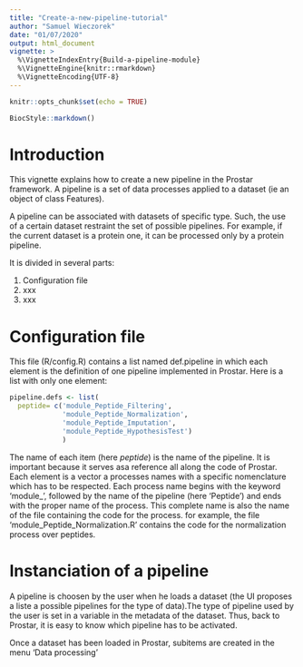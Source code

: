```yaml
---
title: "Create-a-new-pipeline-tutorial"
author: "Samuel Wieczorek"
date: "01/07/2020"
output: html_document
vignette: >
  %\VignetteIndexEntry{Build-a-pipeline-module}
  %\VignetteEngine{knitr::rmarkdown}
  %\VignetteEncoding{UTF-8}
---
```


```r
knitr::opts_chunk$set(echo = TRUE)
```

```r
BiocStyle::markdown()
```



# Introduction

This vignette explains how to create a new pipeline in the Prostar framework. A pipeline is a set of data processes applied to a dataset (ie an object of class Features).


A pipeline can be associated with datasets of specific type. Such, the use of a certain dataset restraint the set of possible pipelines. For example, if the current dataset is a protein one, it can be processed only by a protein pipeline.


It is divided in several parts:

1. Configuration file
2. xxx
3. xxx


# Configuration file

This file (R/config.R) contains a list named def.pipeline in which each element is the definition of one pipeline implemented in Prostar. Here is a list with only one element:

```r
pipeline.defs <- list(
  peptide= c('module_Peptide_Filtering',
             'module_Peptide_Normalization',
             'module_Peptide_Imputation',
             'module_Peptide_HypothesisTest')
             )
```


The name of each item (here *peptide*) is the name of the pipeline. It is important because it serves asa reference all along the code of Prostar. Each element is a vector a processes names with a specific nomenclature which has to be respected. Each process name begins with the keyword 'module_', followed by the name of the pipeline (here 'Peptide') and ends with the proper name of the process.
This complete name is also the name of the file containing the code for the process. for example, the file 'module_Peptide_Normalization.R' contains the code for the normalization process over peptides.


# Instanciation of a pipeline


A pipeline is choosen by the user when he loads a dataset (the UI proposes a liste a possible pipelines for the type of data).The type of pipeline used by the user is set in a variable in the metadata of the dataset. Thus, back to Prostar, it is easy to know which pipeline has to be activated.

Once a dataset has been loaded in Prostar, subitems are created in the menu 'Data processing'




